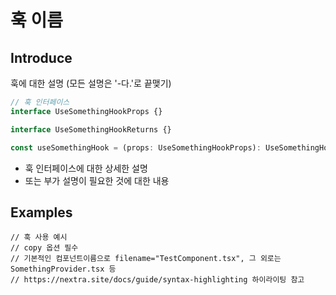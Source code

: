 # 훅 이름

## Introduce

훅에 대한 설명
(모든 설명은 '-다.'로 끝맺기)

```ts
// 훅 인터페이스
interface UseSomethingHookProps {}

interface UseSomethingHookReturns {}

const useSomethingHook = (props: UseSomethingHookProps): UseSomethingHookReturns
```

- 훅 인터페이스에 대한 상세한 설명
- 또는 부가 설명이 필요한 것에 대한 내용

## Examples

```tsx copy filename="TestComponent.tsx"
// 훅 사용 예시
// copy 옵션 필수
// 기본적인 컴포넌트이름으로 filename="TestComponent.tsx", 그 외로는 SomethingProvider.tsx 등
// https://nextra.site/docs/guide/syntax-highlighting 하이라이팅 참고
```

